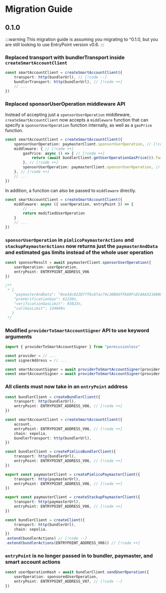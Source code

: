 
<VersionWarning version="0.1" />

# Migration Guide

## 0.1.0

:::warning
This migration guide is assuming you migrating to ^0.1.0, but you are still looking to use EntryPoint version v0.6.
:::

### Replaced transport with bundlerTransport inside `createSmartAccountClient`

```ts
const smartAccountClient = createSmartAccountClient({
    transport: http(bundlerUrl), // [!code --]
    bundlerTransport: http(bundlerUrl), // [!code ++]
    // ...
})
```

### Replaced sponsorUserOperation middleware API

Instead of accepting just a `sponsorUserOperation` middleware, `createSmartAccountClient` now accepts a `middleware` function that can specify a `sponsorUserOperation` function internally, as well as a `gasPrice` function.

```ts
const smartAccountClient = createSmartAccountClient({
    sponsorUserOperation: paymasterClient.sponsorUserOperation, // [!code --]
    middleware: { // [!code ++]
        gasPrice: async () => { // [!code ++]
            return (await bundlerClient.getUserOperationGasPrice()).fast // [!code ++]
        }, // [!code ++]
        sponsorUserOperation: paymasterClient.sponsorUserOperation, // [!code ++]
    }, // [!code ++]
    // ...
})
```

In addition, a function can also be passed to `middleware` directly.

```ts
const smartAccountClient = createSmartAccountClient({
    middleware: async ({ userOperation, entryPoint }) => {
        // ...
        return modifiedUserOperation
    }
    // ...
})
```


### `sponsorUserOperation` in `pimlicoPaymasterActions` and `stackupPaymasterActions` now returns just the `paymasterAndData` and estimated gas limits instead of the whole user operation

```ts
const sponsorResult = await paymasterClient.sponsorUserOperation({ 
    userOperation: userOperation, 
    entryPoint: ENTRYPOINT_ADDRESS_V06 
})

/**
 * {
    "paymasterAndData": "0xe3dc822D77f8cA7ac74c30B0dfFEA9FcDCAAA321000000000000000000000000000000000000000000000000000000006514ac7d000000000000000000000000000000000000000000000000000000000000000071eee8c38559ef6872351c16a312cefbc545344a3f7cc1b910d059a0d5c613012763e6b1ce31080a975ddcba12817305a62a322e3ec8f106bd2181b0fd1391cf1c",
    "preVerificationGas": 61230n,
    "verificationGasLimit": 93823n,
    "callGasLimit": 134849n
   }
 */
```

### Modified `providerToSmartAccountSigner` API to use keyword arguments

```ts
import { providerToSmartAccountSigner } from "permissionless"

const provider = // ...
const signerAddress = // ...

const smartAccountSigner = await providerToSmartAccountSigner(provider, signerAddress) // [!code --]
const smartAccountSigner = await providerToSmartAccountSigner(provider, { signerAddress: signerAddress }) // [!code ++]
```

### All clients must now take in an `entryPoint` address

```ts
const bundlerClient = createBundlerClient({
    transport: http(bundlerUrl),
    entryPoint: ENTRYPOINT_ADDRESS_V06, // [!code ++]
})

const smartAccountClient = createSmartAccountClient({
    account,
    entryPoint: ENTRYPOINT_ADDRESS_V06, // [!code ++]
    chain: sepolia,
    bundlerTransport: http(bundlerUrl),
})

const bundlerClient = createPimlicoBundlerClient({
    transport: http(bundlerUrl),
    entryPoint: ENTRYPOINT_ADDRESS_V06, // [!code ++]
})

export const paymasterClient = createPimlicoPaymasterClient({
    transport: http(paymasterUrl),
    entryPoint: ENTRYPOINT_ADDRESS_V06, // [!code ++]
})

export const paymasterClient = createStackupPaymasterClient({
    transport: http(paymasterUrl),
    entryPoint: ENTRYPOINT_ADDRESS_V06, // [!code ++]
})

const bundlerClient = createClient({
    transport: http(bundlerUrl),
    chain: sepolia,
})
.extend(bundlerActions) // [!code --]
.extend(bundlerActions(ENTRYPOINT_ADDRESS_V06)) // [!code ++]
```

### `entryPoint` is no longer passed in to bundler, paymaster, and smart account actions

```ts
const userOperationHash = await bundlerClient.sendUserOperation({
    userOperation: sponsoredUserOperation,
    entryPoint: ENTRYPOINT_ADDRESS_V07, // [!code --]
})
```